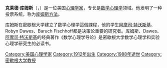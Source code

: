 {{Multiple issues|
{{Expand language|1=en|time=2019-10-28T15:28:13+00:00}}
{{Unreferenced|time=2019-10-28T15:28:13+00:00}}
}}
'''克莱德·库姆斯'''（{{lang-en|Clyde Hamilton Coombs}}，{{bd|1912年|7月22日|1988年|2月4日}}）是一位美国[[心理学家|心理学家]]，专长是[[数学心理学|数学心理学]]领域。他发明了一种投票系统，称为[[库姆斯方法|库姆斯方法]]。
   
库姆斯在密歇根大学建立了数学心理学這個課程，他的学生[[阿摩司·特沃斯基|阿摩司·特沃斯基]]、Robyn Dawes、Baruch Fischhoff都是决策论重要的研究者。库姆斯、Dawes、[[阿摩司·特沃斯基|阿摩司·特沃斯基]]的经典著作《数学心理学导论》是密歇根大学数学心理学和实验心理学研究生的必读书。

{{Authority control}}
{{DEFAULTSORT:Coombs, Clyde}}
[[Category:美国心理学家|Category:美国心理学家]]
[[Category:1912年出生|Category:1912年出生]]
[[Category:1988年逝世|Category:1988年逝世]]
[[Category:密歇根大学教授|Category:密歇根大学教授]]